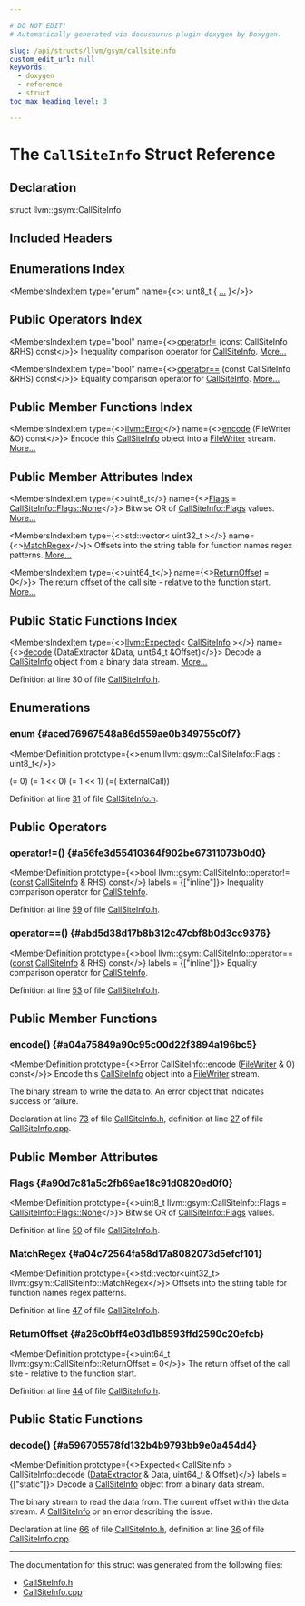 ```yaml
---

# DO NOT EDIT!
# Automatically generated via docusaurus-plugin-doxygen by Doxygen.

slug: /api/structs/llvm/gsym/callsiteinfo
custom_edit_url: null
keywords:
  - doxygen
  - reference
  - struct
toc_max_heading_level: 3

---
```





# The `CallSiteInfo` Struct Reference

<DoxygenPage pluginConfig={pluginConfig}>



## Declaration

<CodeBlock>struct llvm::gsym::CallSiteInfo</CodeBlock>

## Included Headers

<IncludesList>
<IncludesListItem
  filePath="llvm/DebugInfo/GSYM/CallSiteInfo.h"
  permalink="/docs/api/files/include/include/llvm/include/llvm/debuginfo/include/llvm/debuginfo/gsym/callsiteinfo-h"
  isLocal="true" />
</IncludesList>

## Enumerations Index

<MembersIndex>

<MembersIndexItem
  type="enum"
  name={<>: uint8&#95;t &#123; <a href="#aced76967548a86d559ae0b349755c0f7">...</a> &#125;</>}>
</MembersIndexItem>

</MembersIndex>

## Public Operators Index

<MembersIndex>

<MembersIndexItem
  type="bool"
  name={<><a href="#a56fe3d55410364f902be67311073b0d0">operator!=</a> (const CallSiteInfo &amp;RHS) const</>}>
Inequality comparison operator for <a href="/docs/api/structs/llvm/gsym/callsiteinfo">CallSiteInfo</a>. <a href="#a56fe3d55410364f902be67311073b0d0">More...</a>
</MembersIndexItem>

<MembersIndexItem
  type="bool"
  name={<><a href="#abd5d38d17b8b312c47cbf8b0d3cc9376">operator==</a> (const CallSiteInfo &amp;RHS) const</>}>
Equality comparison operator for <a href="/docs/api/structs/llvm/gsym/callsiteinfo">CallSiteInfo</a>. <a href="#abd5d38d17b8b312c47cbf8b0d3cc9376">More...</a>
</MembersIndexItem>

</MembersIndex>

## Public Member Functions Index

<MembersIndex>

<MembersIndexItem
  type={<><a href="/docs/api/classes/llvm/error">llvm::Error</a></>}
  name={<><a href="#a04a75849a90c95c00d22f3894a196bc5">encode</a> (FileWriter &amp;O) const</>}>
Encode this <a href="/docs/api/structs/llvm/gsym/callsiteinfo">CallSiteInfo</a> object into a <a href="/docs/api/classes/llvm/gsym/filewriter">FileWriter</a> stream. <a href="#a04a75849a90c95c00d22f3894a196bc5">More...</a>
</MembersIndexItem>

</MembersIndex>

## Public Member Attributes Index

<MembersIndex>

<MembersIndexItem
  type={<>uint8&#95;t</>}
  name={<><a href="#a90d7c81a5c2fb69ae18c91d0820ed0f0">Flags</a> = <a href="#aced76967548a86d559ae0b349755c0f7a1e0e4b3343db783006649575e4a9b7ef">CallSiteInfo::Flags::None</a></>}>
Bitwise OR of <a href="#aced76967548a86d559ae0b349755c0f7">CallSiteInfo::Flags</a> values. <a href="#a90d7c81a5c2fb69ae18c91d0820ed0f0">More...</a>
</MembersIndexItem>

<MembersIndexItem
  type={<>std::vector&lt; uint32&#95;t &gt;</>}
  name={<><a href="#a04c72564fa58d17a8082073d5efcf101">MatchRegex</a></>}>
Offsets into the string table for function names regex patterns. <a href="#a04c72564fa58d17a8082073d5efcf101">More...</a>
</MembersIndexItem>

<MembersIndexItem
  type={<>uint64&#95;t</>}
  name={<><a href="#a26c0bff4e03d1b8593ffd2590c20efcb">ReturnOffset</a> = 0</>}>
The return offset of the call site - relative to the function start. <a href="#a26c0bff4e03d1b8593ffd2590c20efcb">More...</a>
</MembersIndexItem>

</MembersIndex>

## Public Static Functions Index

<MembersIndex>

<MembersIndexItem
  type={<><a href="/docs/api/classes/llvm/expected">llvm::Expected</a>&lt; <a href="/docs/api/structs/llvm/gsym/callsiteinfo">CallSiteInfo</a> &gt;</>}
  name={<><a href="#a596705578fd132b4b9793bb9e0a454d4">decode</a> (DataExtractor &amp;Data, uint64&#95;t &amp;Offset)</>}>
Decode a <a href="/docs/api/structs/llvm/gsym/callsiteinfo">CallSiteInfo</a> object from a binary data stream. <a href="#a596705578fd132b4b9793bb9e0a454d4">More...</a>
</MembersIndexItem>

</MembersIndex>


Definition at line 30 of file <a href="/docs/api/files/include/include/llvm/include/llvm/debuginfo/include/llvm/debuginfo/gsym/callsiteinfo-h">CallSiteInfo.h</a>.

<SectionDefinition>

## Enumerations

### enum  {#aced76967548a86d559ae0b349755c0f7}

<MemberDefinition
  prototype={<>enum llvm::gsym::CallSiteInfo::Flags : uint8&#95;t</>}>

<EnumerationList title="Enumeration values">

<Link id="aced76967548a86d559ae0b349755c0f7a1e0e4b3343db783006649575e4a9b7ef" />
<EnumerationListItem name="None">
 (= 0)
</EnumerationListItem>

<Link id="aced76967548a86d559ae0b349755c0f7a6df5bef433fbaea29a0f93375ffebc36" />
<EnumerationListItem name="InternalCall">
 (= 1 &lt;&lt; 0)
</EnumerationListItem>

<Link id="aced76967548a86d559ae0b349755c0f7ae0cc01e472339cb43229324899820e47" />
<EnumerationListItem name="ExternalCall">
 (= 1 &lt;&lt; 1)
</EnumerationListItem>

<Link id="aced76967548a86d559ae0b349755c0f7a037c3e2c9fb314f23ae9a17108096b72" />
<EnumerationListItem name="LLVM_MARK_AS_BITMASK_ENUM">
 (=( ExternalCall))
</EnumerationListItem>

</EnumerationList>

Definition at line <a href="/docs/api/files/include/include/llvm/include/llvm/debuginfo/include/llvm/debuginfo/gsym/callsiteinfo-h/#l00031">31</a> of file <a href="/docs/api/files/include/include/llvm/include/llvm/debuginfo/include/llvm/debuginfo/gsym/callsiteinfo-h">CallSiteInfo.h</a>.
</MemberDefinition>

</SectionDefinition>

<SectionDefinition>

## Public Operators

### operator!=() {#a56fe3d55410364f902be67311073b0d0}

<MemberDefinition
  prototype={<>bool llvm::gsym::CallSiteInfo::operator!= (<a href="/docs/api/files/lib/lib/target/lib/target/aarch64/aarch64promoteconstant-cpp/#a90f8350fecae261c25be85d38b451bff">const</a> <a href="/docs/api/structs/llvm/gsym/callsiteinfo">CallSiteInfo</a> &amp; RHS) const</>}
  labels = {["inline"]}>
Inequality comparison operator for <a href="/docs/api/structs/llvm/gsym/callsiteinfo">CallSiteInfo</a>.

Definition at line <a href="/docs/api/files/include/include/llvm/include/llvm/debuginfo/include/llvm/debuginfo/gsym/callsiteinfo-h/#l00059">59</a> of file <a href="/docs/api/files/include/include/llvm/include/llvm/debuginfo/include/llvm/debuginfo/gsym/callsiteinfo-h">CallSiteInfo.h</a>.
</MemberDefinition>

### operator==() {#abd5d38d17b8b312c47cbf8b0d3cc9376}

<MemberDefinition
  prototype={<>bool llvm::gsym::CallSiteInfo::operator== (<a href="/docs/api/files/lib/lib/target/lib/target/aarch64/aarch64promoteconstant-cpp/#a90f8350fecae261c25be85d38b451bff">const</a> <a href="/docs/api/structs/llvm/gsym/callsiteinfo">CallSiteInfo</a> &amp; RHS) const</>}
  labels = {["inline"]}>
Equality comparison operator for <a href="/docs/api/structs/llvm/gsym/callsiteinfo">CallSiteInfo</a>.

Definition at line <a href="/docs/api/files/include/include/llvm/include/llvm/debuginfo/include/llvm/debuginfo/gsym/callsiteinfo-h/#l00053">53</a> of file <a href="/docs/api/files/include/include/llvm/include/llvm/debuginfo/include/llvm/debuginfo/gsym/callsiteinfo-h">CallSiteInfo.h</a>.
</MemberDefinition>

</SectionDefinition>

<SectionDefinition>

## Public Member Functions

### encode() {#a04a75849a90c95c00d22f3894a196bc5}

<MemberDefinition
  prototype={<>Error CallSiteInfo::encode (<a href="/docs/api/classes/llvm/gsym/filewriter">FileWriter</a> &amp; O) const</>}>
Encode this <a href="/docs/api/structs/llvm/gsym/callsiteinfo">CallSiteInfo</a> object into a <a href="/docs/api/classes/llvm/gsym/filewriter">FileWriter</a> stream.

<ParametersList title="Parameters">
<ParametersListItem name="O">The binary stream to write the data to.</ParametersListItem>
</ParametersList>

<SectionUser title="Returns">
An error object that indicates success or failure.
</SectionUser>

Declaration at line <a href="/docs/api/files/include/include/llvm/include/llvm/debuginfo/include/llvm/debuginfo/gsym/callsiteinfo-h/#l00073">73</a> of file <a href="/docs/api/files/include/include/llvm/include/llvm/debuginfo/include/llvm/debuginfo/gsym/callsiteinfo-h">CallSiteInfo.h</a>, definition at line <a href="/docs/api/files/lib/lib/debuginfo/lib/debuginfo/gsym/callsiteinfo-cpp/#l00027">27</a> of file <a href="/docs/api/files/lib/lib/debuginfo/lib/debuginfo/gsym/callsiteinfo-cpp">CallSiteInfo.cpp</a>.
</MemberDefinition>

</SectionDefinition>

<SectionDefinition>

## Public Member Attributes

### Flags {#a90d7c81a5c2fb69ae18c91d0820ed0f0}

<MemberDefinition
  prototype={<>uint8&#95;t llvm::gsym::CallSiteInfo::Flags = <a href="#aced76967548a86d559ae0b349755c0f7a1e0e4b3343db783006649575e4a9b7ef">CallSiteInfo::Flags::None</a></>}>
Bitwise OR of <a href="#aced76967548a86d559ae0b349755c0f7">CallSiteInfo::Flags</a> values.

Definition at line <a href="/docs/api/files/include/include/llvm/include/llvm/debuginfo/include/llvm/debuginfo/gsym/callsiteinfo-h/#l00050">50</a> of file <a href="/docs/api/files/include/include/llvm/include/llvm/debuginfo/include/llvm/debuginfo/gsym/callsiteinfo-h">CallSiteInfo.h</a>.
</MemberDefinition>

### MatchRegex {#a04c72564fa58d17a8082073d5efcf101}

<MemberDefinition
  prototype={<>std::vector&lt;uint32&#95;t&gt; llvm::gsym::CallSiteInfo::MatchRegex</>}>
Offsets into the string table for function names regex patterns.

Definition at line <a href="/docs/api/files/include/include/llvm/include/llvm/debuginfo/include/llvm/debuginfo/gsym/callsiteinfo-h/#l00047">47</a> of file <a href="/docs/api/files/include/include/llvm/include/llvm/debuginfo/include/llvm/debuginfo/gsym/callsiteinfo-h">CallSiteInfo.h</a>.
</MemberDefinition>

### ReturnOffset {#a26c0bff4e03d1b8593ffd2590c20efcb}

<MemberDefinition
  prototype={<>uint64&#95;t llvm::gsym::CallSiteInfo::ReturnOffset = 0</>}>
The return offset of the call site - relative to the function start.

Definition at line <a href="/docs/api/files/include/include/llvm/include/llvm/debuginfo/include/llvm/debuginfo/gsym/callsiteinfo-h/#l00044">44</a> of file <a href="/docs/api/files/include/include/llvm/include/llvm/debuginfo/include/llvm/debuginfo/gsym/callsiteinfo-h">CallSiteInfo.h</a>.
</MemberDefinition>

</SectionDefinition>

<SectionDefinition>

## Public Static Functions

### decode() {#a596705578fd132b4b9793bb9e0a454d4}

<MemberDefinition
  prototype={<>Expected&lt; CallSiteInfo &gt; CallSiteInfo::decode (<a href="/docs/api/classes/llvm/dataextractor">DataExtractor</a> &amp; Data, uint64&#95;t &amp; Offset)</>}
  labels = {["static"]}>
Decode a <a href="/docs/api/structs/llvm/gsym/callsiteinfo">CallSiteInfo</a> object from a binary data stream.

<ParametersList title="Parameters">
<ParametersListItem name="Data">The binary stream to read the data from.</ParametersListItem>
<ParametersListItem name="Offset">The current offset within the data stream.</ParametersListItem>
</ParametersList>

<SectionUser title="Returns">
A <a href="/docs/api/structs/llvm/gsym/callsiteinfo">CallSiteInfo</a> or an error describing the issue.
</SectionUser>

Declaration at line <a href="/docs/api/files/include/include/llvm/include/llvm/debuginfo/include/llvm/debuginfo/gsym/callsiteinfo-h/#l00066">66</a> of file <a href="/docs/api/files/include/include/llvm/include/llvm/debuginfo/include/llvm/debuginfo/gsym/callsiteinfo-h">CallSiteInfo.h</a>, definition at line <a href="/docs/api/files/lib/lib/debuginfo/lib/debuginfo/gsym/callsiteinfo-cpp/#l00036">36</a> of file <a href="/docs/api/files/lib/lib/debuginfo/lib/debuginfo/gsym/callsiteinfo-cpp">CallSiteInfo.cpp</a>.
</MemberDefinition>

</SectionDefinition>

<hr/>

The documentation for this struct was generated from the following files:

<ul>
<li><a href="/docs/api/files/include/include/llvm/include/llvm/debuginfo/include/llvm/debuginfo/gsym/callsiteinfo-h">CallSiteInfo.h</a></li>
<li><a href="/docs/api/files/lib/lib/debuginfo/lib/debuginfo/gsym/callsiteinfo-cpp">CallSiteInfo.cpp</a></li>
</ul>

</DoxygenPage>
